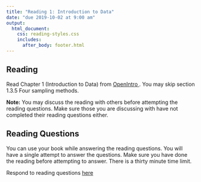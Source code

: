 ```yaml
---
title: "Reading 1: Introduction to Data"
date: "due 2019-10-02 at 9:00 am"
output: 
  html_document:
    css: reading-styles.css 
    includes:
      after_body: footer.html
---
```


## Reading

Read Chapter 1 (Introduction to Data) from <a href = "https://leanpub.com/openintro-statistics"> OpenIntro </a>. You may skip section 1.3.5 Four sampling methods.



__Note:__ You may discuss the reading with others before attempting the reading questions. Make sure those you are discussing with have not completed their reading questions either. 

## Reading Questions

You can use your book while answering the reading questions. You will have a single attempt to answer the questions. Make sure you have done the reading before attempting to answer. There is a thirty minute time limit. 

Respond to reading questions <a href="https://canvas.eee.uci.edu/courses/19775/quizzes/70476"> here </a>

<br>
<br>
<br>
